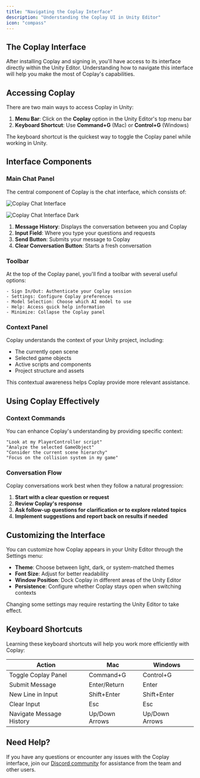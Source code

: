 ```yaml
---
title: "Navigating the Coplay Interface"
description: "Understanding the Coplay UI in Unity Editor"
icon: "compass"
---
```


## The Coplay Interface

After installing Coplay and signing in, you'll have access to its interface directly within the Unity Editor. Understanding how to navigate this interface will help you make the most of Coplay's capabilities.

## Accessing Coplay

There are two main ways to access Coplay in Unity:

1. **Menu Bar**: Click on the **Coplay** option in the Unity Editor's top menu bar
2. **Keyboard Shortcut**: Use **Command+G** (Mac) or **Control+G** (Windows)

<Note>
  The keyboard shortcut is the quickest way to toggle the Coplay panel while
  working in Unity.
</Note>

## Interface Components

### Main Chat Panel

The central component of Coplay is the chat interface, which consists of:

<img
  src="/images/hero-light.png"
  alt="Coplay Chat Interface"
  className="block dark:hidden rounded-lg"
/>

<img
  src="/Group1.png"
  alt="Coplay Chat Interface Dark"
  className="hidden dark:block rounded-lg"
/>

1. **Message History**: Displays the conversation between you and Coplay
2. **Input Field**: Where you type your questions and requests
3. **Send Button**: Submits your message to Coplay
4. **Clear Conversation Button**: Starts a fresh conversation

### Toolbar

At the top of the Coplay panel, you'll find a toolbar with several useful options:

<CodeGroup>

```text Available Commands
- Sign In/Out: Authenticate your Coplay session
- Settings: Configure Coplay preferences
- Model Selection: Choose which AI model to use
- Help: Access quick help information
- Minimize: Collapse the Coplay panel
```

</CodeGroup>

### Context Panel

Coplay understands the context of your Unity project, including:

- The currently open scene
- Selected game objects
- Active scripts and components
- Project structure and assets

This contextual awareness helps Coplay provide more relevant assistance.

## Using Coplay Effectively

### Context Commands

You can enhance Coplay's understanding by providing specific context:

<CodeGroup>

```text Context Commands
"Look at my PlayerController script"
"Analyze the selected GameObject"
"Consider the current scene hierarchy"
"Focus on the collision system in my game"
```

</CodeGroup>

### Conversation Flow

Coplay conversations work best when they follow a natural progression:

1. **Start with a clear question or request**
2. **Review Coplay's response**
3. **Ask follow-up questions for clarification or to explore related topics**
4. **Implement suggestions and report back on results if needed**

## Customizing the Interface

You can customize how Coplay appears in your Unity Editor through the Settings menu:

- **Theme**: Choose between light, dark, or system-matched themes
- **Font Size**: Adjust for better readability
- **Window Position**: Dock Coplay in different areas of the Unity Editor
- **Persistence**: Configure whether Coplay stays open when switching contexts

<Warning>
  Changing some settings may require restarting the Unity Editor to take effect.
</Warning>

## Keyboard Shortcuts

Learning these keyboard shortcuts will help you work more efficiently with Coplay:

| Action                   | Mac            | Windows        |
| ------------------------ | -------------- | -------------- |
| Toggle Coplay Panel      | Command+G      | Control+G      |
| Submit Message           | Enter/Return   | Enter          |
| New Line in Input        | Shift+Enter    | Shift+Enter    |
| Clear Input              | Esc            | Esc            |
| Navigate Message History | Up/Down Arrows | Up/Down Arrows |

## Need Help?

If you have any questions or encounter any issues with the Coplay interface, join our [Discord community](http://discord.com/invite/KmGfEr6d3v) for assistance from the team and other users.
